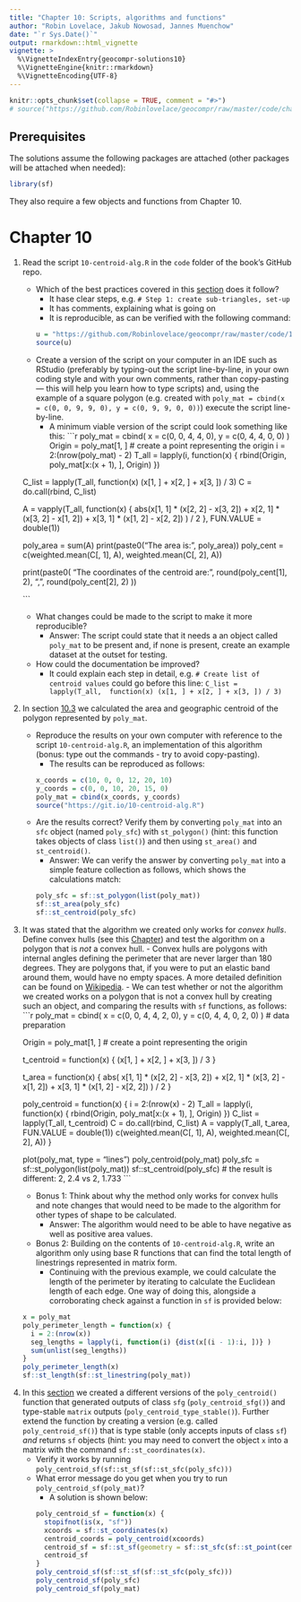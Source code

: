 ```yaml
---
title: "Chapter 10: Scripts, algorithms and functions"
author: "Robin Lovelace, Jakub Nowosad, Jannes Muenchow"
date: "`r Sys.Date()`"
output: rmarkdown::html_vignette
vignette: >
  %\VignetteIndexEntry{geocompr-solutions10}
  %\VignetteEngine{knitr::rmarkdown}
  %\VignetteEncoding{UTF-8}
---
```


```r
knitr::opts_chunk$set(collapse = TRUE, comment = "#>")
# source("https://github.com/Robinlovelace/geocompr/raw/master/code/chapters/10-algorithms.R")
```

## Prerequisites {-}

The solutions assume the following packages are attached (other packages will be attached when needed):

```r
library(sf)
```

They also require a few objects and functions from Chapter 10.

# Chapter 10

1) Read the script `10-centroid-alg.R` in the `code` folder of the book's GitHub repo.
    - Which of the best practices covered in this [section](https://geocompr.robinlovelace.net/algorithms.html#scripts) does it follow?
        - It hase clear steps, e.g. `# Step 1: create sub-triangles, set-up`
        - It has comments, explaining what is going on
        - It is reproducible, as can be verified with the following command:
    ```r
    u = "https://github.com/Robinlovelace/geocompr/raw/master/code/10-centroid-alg.R"
    source(u)
    ```
    - Create a version of the script on your computer in an IDE such as RStudio (preferably by typing-out the script line-by-line, in your own coding style and with your own comments, rather than copy-pasting --- this will help you learn how to type scripts) and, using the example of a square polygon (e.g. created with `poly_mat = cbind(x = c(0, 0, 9, 9, 0), y = c(0, 9, 9, 0, 0))`) execute the script line-by-line.
        - A minimum viable version of the script could look something like this:
    ```r
    poly_mat = cbind(
      x = c(0, 0, 4, 4, 0),
      y = c(0, 4, 4, 0, 0)
    )
    Origin = poly_mat[1, ] # create a point representing the origin
    i = 2:(nrow(poly_mat) - 2)
    T_all = lapply(i, function(x) {
      rbind(Origin, poly_mat[x:(x + 1), ], Origin)
    })
    
    C_list = lapply(T_all,  function(x) (x[1, ] + x[2, ] + x[3, ]) / 3)
    C = do.call(rbind, C_list)
    
    A = vapply(T_all, function(x) {
      abs(x[1, 1] * (x[2, 2] - x[3, 2]) +
            x[2, 1] * (x[3, 2] - x[1, 2]) +
            x[3, 1] * (x[1, 2] - x[2, 2]) ) / 2
    }, FUN.VALUE = double(1))
    
    poly_area = sum(A)
    print(paste0("The area is: ", poly_area))
    poly_cent = c(weighted.mean(C[, 1], A), weighted.mean(C[, 2], A))
    
    print(paste0(
      "The coordinates of the centroid are: ",
      round(poly_cent[1], 2),
      ", ",
      round(poly_cent[2], 2)
    ))
    
    ```
    - What changes could be made to the script to make it more reproducible?
        - Answer: The script could state that it needs a an object called `poly_mat` to be present and, if none is present, create an example dataset at the outset for testing.
    - How could the documentation be improved?
        - It could explain each step in detail, e.g. `# Create list of centroid values` could go before this line: `C_list = lapply(T_all,  function(x) (x[1, ] + x[2, ] + x[3, ]) / 3)`

2) In section [10.3](https://geocompr.robinlovelace.net/algorithms.html#geographic-algorithms) we calculated the area and geographic centroid of the polygon represented by `poly_mat`.
    - Reproduce the results on your own computer with reference to the script `10-centroid-alg.R`, an implementation of this algorithm (bonus: type out the commands - try to avoid copy-pasting).
        - The results can be reproduced as follows:
    ```r
    x_coords = c(10, 0, 0, 12, 20, 10)
    y_coords = c(0, 0, 10, 20, 15, 0)
    poly_mat = cbind(x_coords, y_coords)
    source("https://git.io/10-centroid-alg.R")
    ```
    - Are the results correct? Verify them by converting `poly_mat` into an `sfc` object (named `poly_sfc`) with `st_polygon()` (hint: this function takes objects of class `list()`) and then using `st_area()` and `st_centroid()`.
        - Answer: We can verify the answer by converting `poly_mat` into a simple feature collection as follows, which shows the calculations match:
    ```r
    poly_sfc = sf::st_polygon(list(poly_mat))
    sf::st_area(poly_sfc)
    sf::st_centroid(poly_sfc)
    ```

3) It was stated that the algorithm we created only works for *convex hulls*. Define convex hulls (see this [Chapter](https://geocompr.robinlovelace.net/geometric-operations.html#geometric-operations)) and test the algorithm on a polygon that is *not* a convex hull.
         - Convex hulls are polygons with internal angles defining the perimeter that are never larger than 180 degrees. They are polygons that, if you were to put an elastic band around them, would have no empty spaces. A more detailed definition can be found on [Wikipedia](https://en.wikipedia.org/wiki/Convex_hull).
         - We can test whether or not the algorithm we created works on a polygon that is not a convex hull by creating such an object, and comparing the results with `sf` functions, as follows: 
    ```r
    poly_mat = cbind(
    x = c(0, 0, 4, 4, 2, 0),
    y = c(0, 4, 4, 0, 2, 0)
    )
    # data preparation

    Origin = poly_mat[1, ] # create a point representing the origin
    
    t_centroid = function(x) {
    (x[1, ] + x[2, ] + x[3, ]) / 3
    }
    
    t_area = function(x) {
    abs(
    x[1, 1] * (x[2, 2] - x[3, 2]) +
    x[2, 1] * (x[3, 2] - x[1, 2]) +
    x[3, 1] * (x[1, 2] - x[2, 2])
    ) / 2
    }
    
    poly_centroid = function(x) {
    i = 2:(nrow(x) - 2)
    T_all = lapply(i, function(x) {
    rbind(Origin, poly_mat[x:(x + 1), ], Origin)
    })
    C_list = lapply(T_all, t_centroid)
    C = do.call(rbind, C_list)
    A = vapply(T_all, t_area, FUN.VALUE = double(1))
    c(weighted.mean(C[, 1], A), weighted.mean(C[, 2], A))
    }
    
    plot(poly_mat, type = "lines")
    poly_centroid(poly_mat)
    poly_sfc = sf::st_polygon(list(poly_mat))
    sf::st_centroid(poly_sfc) # the result is different: 2, 2.4 vs 2, 1.733
    ```
     - Bonus 1: Think about why the method only works for convex hulls and note changes that would need to be made to the algorithm for other types of shape to be calculated.
         - Answer: The algorithm would need to be able to have negative as well as positive area values.
     - Bonus 2: Building on the contents of `10-centroid-alg.R`, write an algorithm only using base R functions that can find the total length of linestrings represented in matrix form.
       - Continuing with the previous example, we could calculate the length of the perimeter by iterating to calculate the Euclidean length of each edge. One way of doing this, alongside a corroborating check against a function in `sf` is provided below:

    ```r
    x = poly_mat
    poly_perimeter_length = function(x) {
      i = 2:(nrow(x))
      seg_lengths = lapply(i, function(i) {dist(x[(i - 1):i, ])} )
      sum(unlist(seg_lengths))
    }
    poly_perimeter_length(x)
    sf::st_length(sf::st_linestring(poly_mat))
    ```

<!-- Todo: add example of matrix representing a linestring, demonstrate code to verify the answer, suggest alternative functions to decompose as a bonus. -->

4) In this [section](https://geocompr.robinlovelace.net/algorithms.html#functions) we created a different versions of the `poly_centroid()` function that generated outputs of class `sfg` (`poly_centroid_sfg()`) and type-stable `matrix` outputs (`poly_centroid_type_stable()`). Further extend the function by creating a version (e.g. called `poly_centroid_sf()`) that is type stable (only accepts inputs of class `sf`) *and* returns `sf` objects (hint: you may need to convert the object `x` into a matrix with the command `sf::st_coordinates(x)`.
    - Verify it works by running `poly_centroid_sf(sf::st_sf(sf::st_sfc(poly_sfc)))`
    - What error message do you get when you try to run `poly_centroid_sf(poly_mat)`?
        - A solution is shown below:
```r
poly_centroid_sf = function(x) {
  stopifnot(is(x, "sf"))
  xcoords = sf::st_coordinates(x)
  centroid_coords = poly_centroid(xcoords)
  centroid_sf = sf::st_sf(geometry = sf::st_sfc(sf::st_point(centroid_coords)))
  centroid_sf
}
poly_centroid_sf(sf::st_sf(sf::st_sfc(poly_sfc)))
poly_centroid_sf(poly_sfc)
poly_centroid_sf(poly_mat)
```
